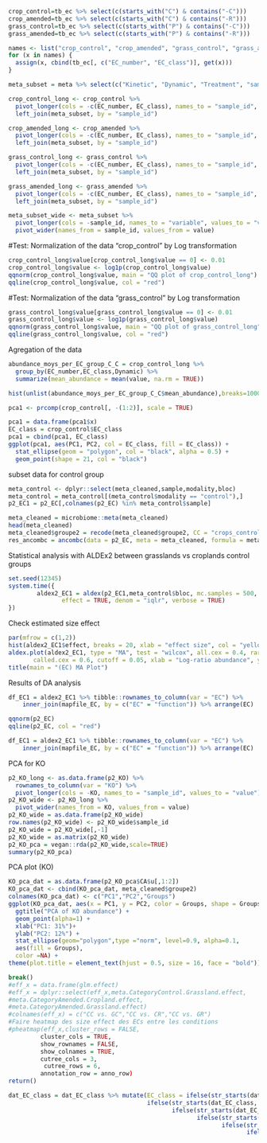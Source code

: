 ```r
crop_control=tb_ec %>% select(c(starts_with("C") & contains("-C")))
crop_amended=tb_ec %>% select(c(starts_with("C") & contains("-R")))
grass_control=tb_ec %>% select(c(starts_with("P") & contains("-C")))
grass_amended=tb_ec %>% select(c(starts_with("P") & contains("-R")))
```

```r
names <- list("crop_control", "crop_amended", "grass_control", "grass_amended")
for (x in names) {
  assign(x, cbind(tb_ec[, c("EC_number", "EC_class")], get(x)))
}
```

```r
meta_subset = meta %>% select(c("Kinetic", "Dynamic", "Treatment", "sample_id"))
```

```r
crop_control_long <- crop_control %>%
  pivot_longer(cols = -c(EC_number, EC_class), names_to = "sample_id", values_to = "value") %>%
  left_join(meta_subset, by = "sample_id")
```

```r
crop_amended_long <- crop_amended %>%
  pivot_longer(cols = -c(EC_number, EC_class), names_to = "sample_id", values_to = "value") %>%
  left_join(meta_subset, by = "sample_id")
```

```r
grass_control_long <- grass_control %>%
  pivot_longer(cols = -c(EC_number, EC_class), names_to = "sample_id", values_to = "value") %>%
  left_join(meta_subset, by = "sample_id")
```

```r
grass_amended_long <- grass_amended %>%
  pivot_longer(cols = -c(EC_number, EC_class), names_to = "sample_id", values_to = "value") %>%
  left_join(meta_subset, by = "sample_id")
```

```r
meta_subset_wide <- meta_subset %>%
  pivot_longer(cols = -sample_id, names_to = "variable", values_to = "value") %>%
  pivot_wider(names_from = sample_id, values_from = value)
```
#Test: Normalization of the data "crop_control" by Log transformation
```r
crop_control_long$value[crop_control_long$value == 0] <- 0.01
crop_control_long$value <- log1p(crop_control_long$value)
qqnorm(crop_control_long$value, main = "QQ plot of crop_control_long")
qqline(crop_control_long$value, col = "red")
```
#Test: Normalization of the data "grass_control" by Log transformation
```r
grass_control_long$value[grass_control_long$value == 0] <- 0.01
grass_control_long$value <- log1p(grass_control_long$value)
qqnorm(grass_control_long$value, main = "QQ plot of grass_control_long")
qqline(grass_control_long$value, col = "red")
```
Agregation of the data
```r
abundance_moys_per_EC_group_C_C = crop_control_long %>%
  group_by(EC_number,EC_class,Dynamic) %>%
  summarize(mean_abundance = mean(value, na.rm = TRUE))
```

```r
hist(unlist(abundance_moys_per_EC_group_C_C$mean_abundance),breaks=1000)
```

```r
pca1 <- prcomp(crop_control[, -(1:2)], scale = TRUE)
```

```r
pca1 = data.frame(pca1$x)
EC_class = crop_control$EC_class
pca1 = cbind(pca1, EC_class)
ggplot(pca1, aes(PC1, PC2, col = EC_class, fill = EC_class)) +
  stat_ellipse(geom = "polygon", col = "black", alpha = 0.5) +
  geom_point(shape = 21, col = "black")
```

subset data for control group
```r
meta_control <- dplyr::select(meta_cleaned,sample,modality,bloc)
meta_control = meta_control[(meta_control$modality == "control"),]
p2_EC1 = p2_EC[,colnames(p2_EC) %in% meta_control$sample]
```

```r
meta_cleaned = microbiome::meta(meta_cleaned)
head(meta_cleaned)
meta_cleaned$groupe2 = recode(meta_cleaned$groupe2, CC = "crops_control",PC = "grasslands_control", CR = "crops_residues", PR = "grasslands_residues")
res_ancombc = ancombc(data = p2_EC, meta = meta_cleaned, formula = meta_cleaned$groupe2, p_adj_method = "holm")

```
Statistical analysis with ALDEx2 between grasslands vs croplands control groups
```r
set.seed(12345)
system.time({
        aldex2_EC1 = aldex(p2_EC1,meta_control$bloc, mc.samples = 500, test = "t", 
               effect = TRUE, denom = "iqlr", verbose = TRUE)
})
```
Check estimated size effect
```r
par(mfrow = c(1,2))
hist(aldex2_EC1$effect, breaks = 20, xlab = "effect size", col = "yellow", main = "Effect size distribution")
aldex.plot(aldex2_EC1, type = "MA", test = "wilcox", all.cex = 0.4, rare.cex = 0.4, 
       called.cex = 0.6, cutoff = 0.05, xlab = "Log-ratio abundance", ylab = "Difference")
title(main = "(EC) MA Plot")
```
Results of DA analysis
```r
df_EC1 = aldex2_EC1 %>% tibble::rownames_to_column(var = "EC") %>% 
    inner_join(mapfile_EC, by = c("EC" = "function")) %>% arrange(EC)
```
```r
qqnorm(p2_EC)
qqline(p2_EC, col = "red")
```

```r
df_EC1 = aldex2_EC1 %>% tibble::rownames_to_column(var = "EC") %>% 
    inner_join(mapfile_EC, by = c("EC" = "function")) %>% arrange(EC)
```
PCA for KO
```r
p2_KO_long <- as.data.frame(p2_KO) %>%
  rownames_to_column(var = "KO") %>%
  pivot_longer(cols = -KO, names_to = "sample_id", values_to = "value")
p2_KO_wide <- p2_KO_long %>%
  pivot_wider(names_from = KO, values_from = value)
p2_KO_wide = as.data.frame(p2_KO_wide)
row.names(p2_KO_wide) <- p2_KO_wide$sample_id
p2_KO_wide = p2_KO_wide[,-1]
p2_KO_wide = as.matrix(p2_KO_wide)
p2_KO_pca = vegan::rda(p2_KO_wide,scale=TRUE)
summary(p2_KO_pca)
```
PCA plot (KO)
```r
KO_pca_dat = as.data.frame(p2_KO_pca$CA$u[,1:2])
KO_pca_dat <- cbind(KO_pca_dat, meta_cleaned$groupe2)
colnames(KO_pca_dat) <- c("PC1","PC2","Groups")
ggplot(KO_pca_dat, aes(x = PC1, y = PC2, color = Groups, shape = Groups)) +
  ggtitle("PCA of KO abundance") +
  geom_point(alpha=1) +
  xlab("PC1: 31%")+
  ylab("PC2: 12%") +
  stat_ellipse(geom="polygon",type ="norm", level=0.9, alpha=0.1,
  aes(fill = Groups),
  color =NA) +
theme(plot.title = element_text(hjust = 0.5, size = 16, face = "bold"))
```
```r
break()
#eff_x = data.frame(glm.effect)
#eff_x = dplyr::select(eff_x,meta.CategoryControl.Grassland.effect,
#meta.CategoryAmended.Cropland.effect,
#meta.CategoryAmended.Grassland.effect)
#colnames(eff_x) = c("CC vs. GC","CC vs. CR","CC vs. GR")
#Faire heatmap des size effect des ECs entre les conditions
#pheatmap(eff_x,cluster_rows = FALSE,
         cluster_cols = TRUE,
         show_rownames = FALSE,
         show_colnames = TRUE,
         cutree_cols = 3,
          cutree_rows = 6,
         annotation_row = anno_row)
return()
```
```r
dat_EC_class = dat_EC_class %>% mutate(EC_class = ifelse(str_starts(dat_EC_class, "EC:1"), "Oxidoreductases", 
                                       ifelse(str_starts(dat_EC_class, "EC:2"), "Transferases",
                                              ifelse(str_starts(dat_EC_class, "EC:3"), "Hydrolases",
                                                     ifelse(str_starts(dat_EC_class, "EC:4"), "Lyases",
                                                            ifelse(str_starts(dat_EC_class, "EC:5"), "Isomerases",
                                                                   ifelse(str_starts(dat_EC_class, "EC:6"), "Ligases", "Translocases")))))))

```